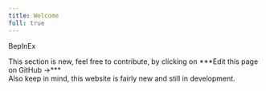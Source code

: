 ```yaml
---
title: Welcome
full: true
---
```



<p className="text-center font-extrabold md:text-5xl mt-8">BepInEx</p>
<Callout emoji="⚠️">
  This section is new, feel free to contribute, by clicking on ***Edit this page on GitHub →***<br />Also keep in mind, this website is fairly new and still in development.
</Callout>
